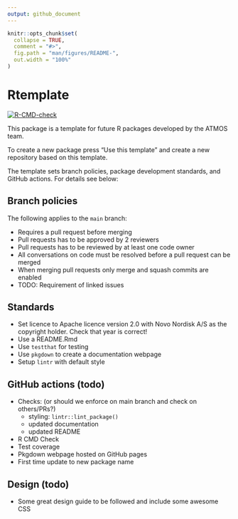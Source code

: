 ```yaml
---
output: github_document
---
```


<!-- README.md is generated from README.Rmd. Please edit that file -->

```r
knitr::opts_chunk$set(
  collapse = TRUE,
  comment = "#>",
  fig.path = "man/figures/README-",
  out.width = "100%"
)
```

# Rtemplate

<!-- badges: start -->
[![R-CMD-check](https://github.com/NN-OpenSource/Rtemplate/actions/workflows/R-CMD-check.yaml/badge.svg)](https://github.com/NN-OpenSource/Rtemplate/actions/workflows/R-CMD-check.yaml)
<!-- badges: end -->

This package is a template for future R packages developed by the ATMOS team.

To create a new package press "Use this template" and create a new repository based on this template.

The template sets branch policies, package development standards, and GitHub actions.
For details see below:

## Branch policies

The following applies to the `main` branch:

- Requires a pull request before merging
- Pull requests has to be approved by 2 reviewers
- Pull requests has to be reviewed by at least one code owner
- All conversations on code must be resolved before a pull request can be merged
- When merging pull requests only merge and squash commits are enabled
- TODO: Requirement of linked issues

## Standards

- Set licence to Apache licence version 2.0 with Novo Nordisk A/S as the copyright holder. Check that year is correct!
- Use a README.Rmd
- Use `testthat` for testing
- Use `pkgdown` to create a documentation webpage
- Setup `lintr` with default style

## GitHub actions (todo)

- Checks: (or should we enforce on main branch and check on others/PRs?)
  - styling: `lintr::lint_package()`
  - updated documentation
  - updated README
- R CMD Check
- Test coverage
- Pkgdown webpage hosted on GitHub pages
- First time update to new package name

## Design (todo)

- Some great design guide to be followed and include some awesome CSS

